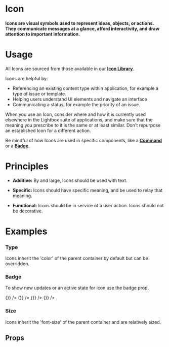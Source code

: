 
<Meta title="Atoms|Icon" component={Icon} />

# Icon

#### Icons are visual symbols used to represent ideas, objects, or actions. They communicate messages at a glance, afford interactivity, and draw attention to important information.

<Preview withToolbar>
  <Story name="Standard">
    <Icon icon="user_circle" size="xl" />
  </Story>
</Preview>

# Usage

All Icons are sourced from those available in our **[Icon Library](/?path=/docs/application-libraries-icon-library--app-icons)**.

Icons are helpful by:

- Referencing an existing content type within application, for example a type of issue or template.
- Helping users understand UI elements and navigate an interface
- Communicating a status, for example the priority of an issue.

When you use an Icon, consider where and how it is currently used elsewhere in the Lightbox suite of applications, and make sure that the meaning you prescribe to it is the same or at least similar. Don't repurpose an established Icon for a different action.

Be mindful of how Icons are used in specific components, like a **[Command](/?path=/docs/atoms-command--documentation)** or a **[Badge](/?path=/docs/atoms-badge--documentation)**.

# Principles

- **Additive:**
  By and large, Icons should be used with text.

- **Specific:**
  Icons should have specific meaning, and be used to relay that meaning.

- **Functional:**
  Icons should be in service of a user action. Icons should not be decorative.

# Examples

### Type

Icons inherit the 'color' of the parent container by default but can be overridden.

<Preview>
  <Story name="Type">
    <Grid columns="8">
      <Icon icon="user_circle" size="xl" />
      <Icon icon="user_circle" size="xl" variant="info" />
      <Icon icon="user_circle" size="xl" variant="success" />
      <Icon icon="user_circle" size="xl" variant="warning" />
      <Icon icon="user_circle" size="xl" variant="alert" />
      <Icon icon="user_circle" size="xl" variant="inverse" />
    </Grid>
  </Story>
</Preview>

### Badge

To show new updates or an active state for icon use the badge prop.

<Preview>
  <Story name="Badge">
    <Grid columns="8">
      <Icon icon="user_circle" size="xl" badge/>
      <Icon icon="home" size="xl" badge="info"/>
      <Icon icon="bookmark" size="xl" badge="success" />
      <Icon icon="print" size="xl" badge="warning" />
      <Icon icon="user" size="xl" badge onClick={() => {}}  />
      <Icon icon="user_circle" size="xl" badge="info" onClick={() => {}} />
      <Icon icon="user_circle" size="xl" badge="success" onClick={() => {}} />
      <Icon icon="user_circle" size="xl" badge="warning" onClick={() => {}} />
    </Grid>
  </Story>
</Preview>

### Size

Icons inherit the 'font-size' of the parent container and are relatively sized.

<Preview>
  <Story name="Size">
    <Grid columns="8" align="bottom">
      <Icon icon="user_circle" size="xs" />
      <Icon icon="user_circle" size="sm" />
      <Icon icon="user_circle" />
      <Icon icon="user_circle" size="lg" />
      <Icon icon="user_circle" size="xl" />
      <Icon icon="user_circle" size="2xl" />
      <Icon icon="user_circle" size="3xl" />
      <Icon icon="user_circle" size="4xl" />
    </Grid>
  </Story>
</Preview>

## Props

<Props of={Icon} />
